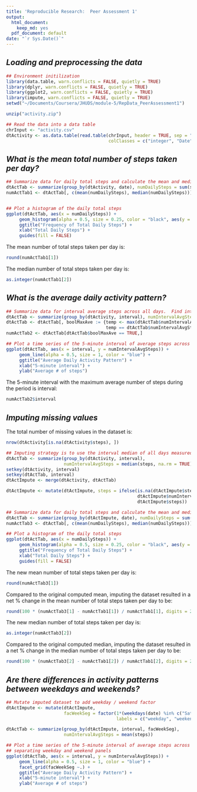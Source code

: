 ```yaml
---
title: 'Reproducible Research:  Peer Assessment 1'
output:
  html_document:
    keep_md: yes
  pdf_document: default
date: "`r Sys.Date()`"
---
```


## *Loading and preprocessing the data*

```r
## Environment initilization
library(data.table, warn.conflicts = FALSE, quietly = TRUE)
library(dplyr, warn.conflicts = FALSE, quietly = TRUE)
library(ggplot2, warn.conflicts = FALSE, quietly = TRUE)
library(impute, warn.conflicts = FALSE, quietly = TRUE)
setwd("~/Documents/Coursera/JHUDS/module-5/RepData_PeerAssessment1")

unzip("activity.zip")

## Read the data into a data table
chrInput <- "activity.csv"
dtActivity <- as.data.table(read.table(chrInput, header = TRUE, sep = ",",
                                       colClasses = c("integer", "Date", "integer")))
```

## *What is the mean total number of steps taken per day?*

```r
## Summarize data for daily total steps and calculate the mean and median of the set.
dtActTab <- summarize(group_by(dtActivity, date), numDailySteps = sum(steps, na.rm = TRUE))
numActTab1 <- dtActTab[, c(mean(numDailySteps), median(numDailySteps))]


## Plot a histogram of the daily total steps
ggplot(dtActTab, aes(x = numDailySteps)) +
     geom_histogram(alpha = 0.5, size = 0.25, color = "black", aes(y = ..density..)) +
     ggtitle("Frequency of Total Daily Steps") +
     xlab("Total Daily Steps") +
     guides(fill = FALSE)
```

The mean number of total steps taken per day is:
```r
round(numActTab1[1])
```

The median number of total steps taken per day is: 
```r
as.integer(numActTab1[2])
```


## *What is the average daily activity pattern?*

```r
## Summarize data for interval average steps across all days.  Find interval with maximum average.
dtActTab <- summarize(group_by(dtActivity, interval), numIntervalAvgSteps = mean(steps, na.rm = TRUE))
dtActTab <- dtActTab[, boolMaxAve := {temp <- max(dtActTab$numIntervalAvgSteps);
                                      temp == dtActTab$numIntervalAvgSteps}]
numActTab2 <- dtActTab[dtActTab$boolMaxAve == TRUE,]

## Plot a time series of the 5-minute interval of average steps across all days
ggplot(dtActTab, aes(x = interval, y = numIntervalAvgSteps)) +
     geom_line(alpha = 0.5, size = 1, color = "blue") +
     ggtitle("Average Daily Activity Pattern") +
     xlab("5-minute interval") +
     ylab("Average # of steps")
```

The 5-minute interval with the maximum average number of steps during the period is interval:
```r
numActTab2$interval
```

## *Imputing missing values*

The total number of missing values in the dataset is:
```r
nrow(dtActivity[is.na(dtActivity$steps), ])
```

```r
## Imputing strategy is to use the interval median of all days measured.
dtActTab <- summarize(group_by(dtActivity, interval),
                      numIntervalAvgSteps = median(steps, na.rm = TRUE))
setkey(dtActivity, interval)
setkey(dtActTab, interval)
dtActImpute <- merge(dtActivity, dtActTab)

dtActImpute <- mutate(dtActImpute, steps = ifelse(is.na(dtActImpute$steps),
                                                  dtActImpute$numIntervalAvgSteps,
                                                  dtActImpute$steps))

## Summarize data for daily total steps and calculate the mean and median of the set.
dtActTab <- summarize(group_by(dtActImpute, date), numDailySteps = sum(steps))
numActTab3 <- dtActTab[, c(mean(numDailySteps), median(numDailySteps))]

## Plot a histogram of the daily total steps
ggplot(dtActTab, aes(x = numDailySteps)) +
     geom_histogram(alpha = 0.5, size = 0.25, color = "black", aes(y = ..density..)) +
     ggtitle("Frequency of Total Daily Steps") +
     xlab("Total Daily Steps") +
     guides(fill = FALSE)
```

The new mean number of total steps taken per day is: 
```r
round(numActTab3[1])
```

Compared to the original computed mean, imputing the dataset resulted in a net % change in the mean number of total steps taken per day to be:
```r
round(100 * (numActTab3[1] - numActTab1[1]) / numActTab1[1], digits = 2)
```

The new median number of total steps taken per day is:
```r
as.integer(numActTab3[2])
```

Compared to the original computed median, imputing the dataset resulted in a net % change in the median number of total steps taken per day to be:
```r
round(100 * (numActTab3[2] - numActTab1[2]) / numActTab1[2], digits = 2)
```

## *Are there differences in activity patterns between weekdays and weekends?*

```r
## Mutate imputed dataset to add weekday / weekend factor
dtActImpute <- mutate(dtActImpute,
                      facWeekSeg = factor(1*(weekdays(date) %in% c("Saturday", "Sunday")),
                                          labels = c("weekday", "weekend")))

dtActTab <- summarize(group_by(dtActImpute, interval, facWeekSeg),
                      numIntervalAvgSteps = mean(steps))

## Plot a time series of the 5-minute interval of average steps across all days,
## separating weekday and weekend panels
ggplot(dtActTab, aes(x = interval, y = numIntervalAvgSteps)) +
     geom_line(alpha = 0.5, size = 1, color = "blue") +
     facet_grid(facWeekSeg ~.) +
     ggtitle("Average Daily Activity Pattern") +
     xlab("5-minute interval") +
     ylab("Average # of steps")
```
